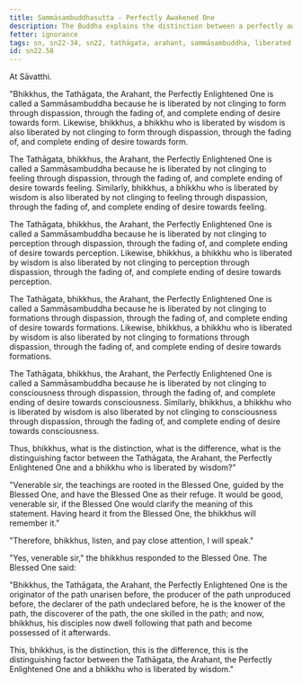 ```yaml
---
title: Sammāsambuddhasutta - Perfectly Awakened One
description: The Buddha explains the distinction between a perfectly awakened one and a bhikkhu who is liberated by wisdom.
fetter: ignorance
tags: sn, sn22-34, sn22, tathāgata, arahant, sammāsambuddha, liberated by wisdom
id: sn22.58
---
```


At Sāvatthi.

"Bhikkhus, the Tathāgata, the Arahant, the Perfectly Enlightened One is called a Sammāsambuddha because he is liberated by not clinging to form through dispassion, through the fading of, and complete ending of desire towards form. Likewise, bhikkhus, a bhikkhu who is liberated by wisdom is also liberated by not clinging to form through dispassion, through the fading of, and complete ending of desire towards form.

The Tathāgata, bhikkhus, the Arahant, the Perfectly Enlightened One is called a Sammāsambuddha because he is liberated by not clinging to feeling through dispassion, through the fading of, and complete ending of desire towards feeling. Similarly, bhikkhus, a bhikkhu who is liberated by wisdom is also liberated by not clinging to feeling through dispassion, through the fading of, and complete ending of desire towards feeling.

The Tathāgata, bhikkhus, the Arahant, the Perfectly Enlightened One is called a Sammāsambuddha because he is liberated by not clinging to perception through dispassion, through the fading of, and complete ending of desire towards perception.  Likewise, bhikkhus, a bhikkhu who is liberated by wisdom is also liberated by not clinging to perception through dispassion, through the fading of, and complete ending of desire towards perception.

The Tathāgata, bhikkhus, the Arahant, the Perfectly Enlightened One is called a Sammāsambuddha because he is liberated by not clinging to formations through dispassion, through the fading of, and complete ending of desire towards formations.  Likewise, bhikkhus, a bhikkhu who is liberated by wisdom is also liberated by not clinging to formations through dispassion, through the fading of, and complete ending of desire towards formations.

The Tathāgata, bhikkhus, the Arahant, the Perfectly Enlightened One is called a Sammāsambuddha because he is liberated by not clinging to consciousness through dispassion, through the fading of, and complete ending of desire towards consciousness. Similarly, bhikkhus, a bhikkhu who is liberated by wisdom is also liberated by not clinging to consciousness through dispassion, through the fading of, and complete ending of desire towards consciousness.

Thus, bhikkhus, what is the distinction, what is the difference, what is the distinguishing factor between the Tathāgata, the Arahant, the Perfectly Enlightened One and a bhikkhu who is liberated by wisdom?"

"Venerable sir, the teachings are rooted in the Blessed One, guided by the Blessed One, and have the Blessed One as their refuge. It would be good, venerable sir, if the Blessed One would clarify the meaning of this statement. Having heard it from the Blessed One, the bhikkhus will remember it."

"Therefore, bhikkhus, listen, and pay close attention, I will speak."

"Yes, venerable sir," the bhikkhus responded to the Blessed One. The Blessed One said:

"Bhikkhus, the Tathāgata, the Arahant, the Perfectly Enlightened One is the originator of the path unarisen before, the producer of the path unproduced before, the declarer of the path undeclared before, he is the knower of the path, the discoverer of the path, the one skilled in the path; and now, bhikkhus, his disciples now dwell following that path and become possessed of it afterwards.

This, bhikkhus, is the distinction, this is the difference, this is the distinguishing factor between the Tathāgata, the Arahant, the Perfectly Enlightened One and a bhikkhu who is liberated by wisdom."